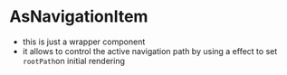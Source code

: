 
<Meta title="AsNavigationItem" component={AsNavigationItem} />

# AsNavigationItem

-   this is just a wrapper component
-   it allows to control the active navigation path by using a effect to set `rootPath`on initial rendering

<Story name="As Navigation Item">
    <AsNavigationItem />
</Story>
